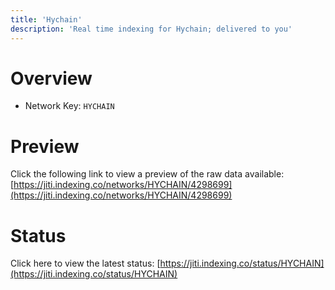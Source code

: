 ```yaml
---
title: 'Hychain'
description: 'Real time indexing for Hychain; delivered to you'
---
```


# Overview
- Network Key: `HYCHAIN`

# Preview
Click the following link to view a preview of the raw data available: [https://jiti.indexing.co/networks/HYCHAIN/4298699](https://jiti.indexing.co/networks/HYCHAIN/4298699)

# Status
Click here to view the latest status: [https://jiti.indexing.co/status/HYCHAIN](https://jiti.indexing.co/status/HYCHAIN)
